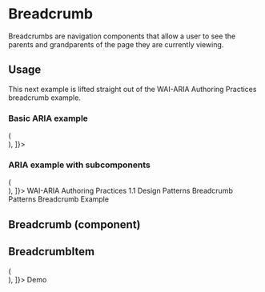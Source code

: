

<Meta title="Components/Breadcrumb" component={Breadcrumb} />

# Breadcrumb

Breadcrumbs are navigation components that allow a user to see the parents and grandparents of the
page they are currently viewing.

## Usage

This next example is lifted straight out of the WAI-ARIA Authoring Practices breadcrumb example.

### Basic ARIA example

<Preview>
  <Story name="Breadcrumb/ARIAExample" decorators={[
    (StoryFn) => (
      <div style={{ width: '100%', display: 'flex', justifyContent: 'space-around', }}>
        <StoryFn />
      </div>
    ),
  ]}>
    <Breadcrumb links={[
        {
          href: '../..',
          text: 'WAI-ARIA Authoring Practices 1.1',
        },
        {
          href: '../../#aria_ex',
          text: 'Design Patterns',
        },
        {
          href: '../../#breadcrumb',
          text: 'Breadcrumb Pattern',
        },
        {
          href: './index.html',
          text: 'Breadcrumb Example',
          isCurrentPage: true,
        },]} />
  </Story>
</Preview>

### ARIA example with subcomponents

<Preview>
  <Story name="Breadcrumb/ARIASubcomponent" decorators={[
    (StoryFn) => (
      <div style={{ width: '100%', display: 'flex', justifyContent: 'space-around', }}>
        <StoryFn />
      </div>
    ),
  ]}>
    <Breadcrumb>
      <BreadcrumbItem href="../..">WAI-ARIA Authoring Practices 1.1</BreadcrumbItem>
      <BreadcrumbItem href="../../#aria_ex">Design Patterns</BreadcrumbItem>
      <BreadcrumbItem href="../../#breadcrumb">Breadcrumb Patterns</BreadcrumbItem>
      <BreadcrumbItem currentPage href="./index.html">Breadcrumb Example</BreadcrumbItem>
    </Breadcrumb>
  </Story>
</Preview>

## Breadcrumb (component)

<Props of={Breadcrumb} />

## BreadcrumbItem

<Preview>
  <Story name="Breadcrumb/Item" decorators={[
    (StoryFn) => (
      <div style={{ width: '100%', display: 'flex', justifyContent: 'space-around', }}>
        <StoryFn />
      </div>
    ),
  ]}>
      <BreadcrumbItem href="/">Demo</BreadcrumbItem>
  </Story>
</Preview>

<Props of={BreadcrumbItem} />
